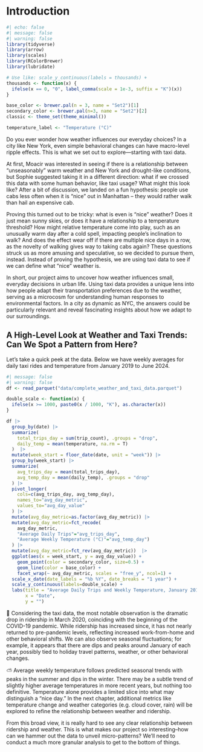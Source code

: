 # Introduction

```r
#| echo: false
#| message: false
#| warning: false
library(tidyverse)
library(arrow)
library(scales)
library(RColorBrewer)
library(lubridate)

# Use like: scale_y_continuous(labels = thousands) + 
thousands <- function(x) {
  ifelse(x == 0, "0", label_comma(scale = 1e-3, suffix = "K")(x))
}

base_color <- brewer.pal(n = 3, name = "Set2")[1]
secondary_color <- brewer.pal(n=3, name = "Set2")[2]
classic <- theme_set(theme_minimal())

temperature_label <- "Temperature (°C)"

```

Do you ever wonder how weather influences our everyday choices? In a city like New York, even simple behavioral changes can have macro-level ripple effects. This is what we set out to explore—starting with taxi data.

At first, Moacir was interested in seeing if there is a relationship between “unseasonably” warm weather and New York and drought-like conditions, but Sophie suggested taking it in a different direction: what if we crossed this data with some human behavior, like taxi usage? What might this look like? After a bit of discussion, we landed on a fun hypothesis: people use cabs less often when it is “nice” out in Manhattan – they would rather walk than hail an expensive cab.

Proving this turned out to be tricky: what is even is "nice" weather? Does it just mean sunny skies, or does it have a relationship to a temperature threshold? How might relative temperature come into play, such as an unusually warm day after a cold spell, impacting people's inclination to walk? And does the effect wear off if there are multiple nice days in a row, as the novelty of walking gives way to taking cabs again? These questions struck us as more amusing and speculative, so we decided to pursue them, instead. Instead of proving the hypothesis, we are using taxi data to see if we can define what “nice” weather is.

In short, our project aims to uncover how weather influences small, everyday decisions in urban life. Using taxi data provides a unique lens into how people adapt their transportation preferences due to the weather, serving as a microcosm for understanding human responses to environmental factors. In a city as dynamic as NYC, the answers could be particularly relevant and reveal fascinating insights about how we adapt to our surroundings.

## A High-Level Look at Weather and Taxi Trends: Can We Spot a Pattern from Here?

Let's take a quick peek at the data. Below we have weekly averages for daily taxi rides and temperature from January 2019 to June 2024. 

```r
#| message: false
#| warning: false
df <- read_parquet("data/complete_weather_and_taxi_data.parquet")

double_scale <- function(x) {
  ifelse(x >= 1000, paste0(x / 1000, "K"), as.character(x))
}

df |> 
  group_by(date) |> 
  summarize(
    total_trips_day = sum(trip_count), .groups = "drop",
    daily_temp = mean(temperature, na.rm = T)
  )  |> 
  mutate(week_start = floor_date(date, unit = "week")) |> 
  group_by(week_start) |> 
  summarize(
    avg_trips_day = mean(total_trips_day),
    avg_temp_day = mean(daily_temp), .groups = "drop"
  ) |> 
  pivot_longer(
    cols=c(avg_trips_day, avg_temp_day), 
    names_to="avg_day_metric", 
    values_to="avg_day_value"
  ) |>
  mutate(avg_day_metric=as.factor(avg_day_metric)) |> 
  mutate(avg_day_metric=fct_recode(
    avg_day_metric, 
    "Average Daily Trips"="avg_trips_day", 
    "Average Weekly Temperature (°C)"="avg_temp_day")
  ) |> 
  mutate(avg_day_metric=fct_rev(avg_day_metric))  |> 
  ggplot(aes(x = week_start, y = avg_day_value)) +
    geom_point(color = secondary_color, size=0.5) +
    geom_line(color = base_color) +
    facet_wrap(~ avg_day_metric, scales = "free_y", ncol=1) +
  scale_x_date(date_labels = "%b %Y", date_breaks = "1 year") +
  scale_y_continuous(labels=double_scale) +
  labs(title = "Average Daily Trips and Weekly Temperature, January 2019 – June 2024",
       x = "Date",
       y = "")
```

🚕 Considering the taxi data, the most notable observation is the dramatic drop in ridership in March 2020, coinciding with the beginning of the COVID-19 pandemic. While ridership has increased since, it has not nearly returned to pre-pandemic levels, reflecting increased work-from-home and other behavioral shifts. We can also observe seasonal fluctuations; for example, it appears that there are dips and peaks around January of each year, possibly tied to holiday travel patterns, weather, or other behavioral changes.

⛅ Average weekly temperature follows predicted seasonal trends with peaks in the summer and dips in the winter. There may be a subtle trend of slightly higher average temperatures in more recent years, but nothing too definitive. Temperature alone provides a limited slice into what may distinguish a "nice day." In the next chapter, additional metrics like temperature change and weather categories (e.g. cloud cover, rain) will be explored to refine the relationship between weather and ridership.

From this broad view, it is really hard to see any clear relationship between ridership and weather. This is what makes our project so interesting–how can we hammer out the data to unveil micro-patterns? We'll need to conduct a much more granular analysis to get to the bottom of things.